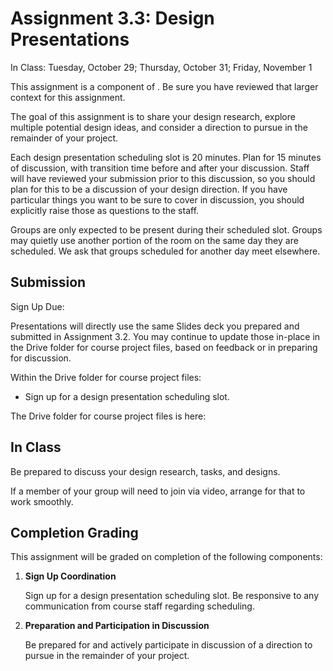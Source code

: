 
# Assignment 3.3: Design Presentations

<UnderDevelopment display={false} />

In Class: Tuesday, October 29; Thursday, October 31; Friday, November 1

This assignment is a component of <SiteLink linkKey={SiteLinks.milestone_3_top}/>.
Be sure you have reviewed that larger context for this assignment.

The goal of this assignment is to share your design research,
explore multiple potential design ideas,
and consider a direction to pursue in the remainder of your project.

Each design presentation scheduling slot is 20 minutes.
Plan for 15 minutes of discussion, with transition time before and after your discussion.
Staff will have reviewed your submission prior to this discussion,
so you should plan for this to be a discussion of your design direction.
If you have particular things you want to be sure to cover in discussion,
you should explicitly raise those as questions to the staff.

Groups are only expected to be present during their scheduled slot.
Groups may quietly use another portion of the room on the same day they are scheduled.
We ask that groups scheduled for another day meet elsewhere.

## Submission

Sign Up Due: <AssignmentDueDateTime assignmentKey={calendarData.assignments.assignment_3_2} />

Presentations will directly use the same Slides deck you prepared and submitted in Assignment 3.2.
You may continue to update those in-place in the Drive folder for course project files,
based on feedback or in preparing for discussion.

Within the Drive folder for course project files:

- Sign up for a design presentation scheduling slot.

The Drive folder for course project files is here:

<CourseDataLink linkKey={courseData.linkDriveProjectFiles} outerComponent="p"/>

## In Class

Be prepared to discuss your design research, tasks, and designs.

If a member of your group will need to join via video, arrange for that to work smoothly.

## Completion Grading

This assignment will be graded on completion of the following components:

1. __Sign Up Coordination__

   Sign up for a design presentation scheduling slot.
   Be responsive to any communication from course staff regarding scheduling.

2. __Preparation and Participation in Discussion__

   Be prepared for and actively participate in discussion of a direction to pursue in the remainder of your project.
